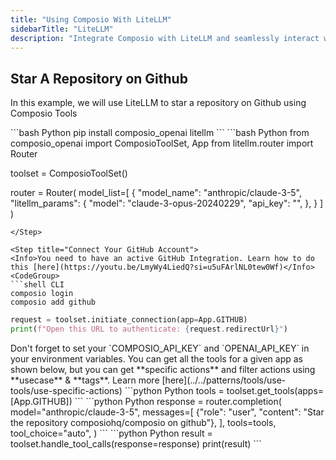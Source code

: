 ```yaml
---
title: "Using Composio With LiteLLM"
sidebarTitle: "LiteLLM"
description: "Integrate Composio with LiteLLM and seamlessly interact with external apps"
---
```


## Star A Repository on Github
In this example, we will use LiteLLM to star a repository on Github using Composio Tools

<Steps>
<Step title="Install Packages">
```bash Python
 pip install composio_openai litellm
```
</Step>
<Step title="Import Libraries, Initialize ComposioToolSet & Create Router">
```bash Python
from composio_openai import ComposioToolSet, App
from litellm.router import Router

toolset = ComposioToolSet()

router = Router(
    model_list=[
        {
            "model_name": "anthropic/claude-3-5",
            "litellm_params": {
                "model": "claude-3-opus-20240229",
                "api_key": "<your-anthropic-api-key>",
            },
        }
    ]
)
```
</Step>

<Step title="Connect Your GitHub Account">
<Info>You need to have an active GitHub Integration. Learn how to do this [here](https://youtu.be/LmyWy4LiedQ?si=u5uFArlNL0tew0Wf)</Info>
<CodeGroup>
```shell CLI
composio login 
composio add github
```
```python Python
request = toolset.initiate_connection(app=App.GITHUB)
print(f"Open this URL to authenticate: {request.redirectUrl}")
```
</CodeGroup>
<Tip>
Don't forget to set your `COMPOSIO_API_KEY` and `OPENAI_API_KEY` in your environment variables.
</Tip>
</Step>

<Step title="Get All Github Tools">
You can get all the tools for a given app as shown below, but you can get **specific actions** and filter actions using **usecase** & **tags**. Learn more [here](../../patterns/tools/use-tools/use-specific-actions)
<CodeGroup>
```python Python
tools = toolset.get_tools(apps=[App.GITHUB])
```
</CodeGroup>

</Step>
<Step title="Configure Router">
```python Python
response = router.completion(
    model="anthropic/claude-3-5",
    messages=[
        {"role": "user", "content": "Star the repository composiohq/composio on github"},
    ],
    tools=tools,
    tool_choice="auto",
)
```
</Step>

<Step title="Execute Tool Calls">
```python Python
result = toolset.handle_tool_calls(response=response)
print(result)
```
</Step>
</Steps>